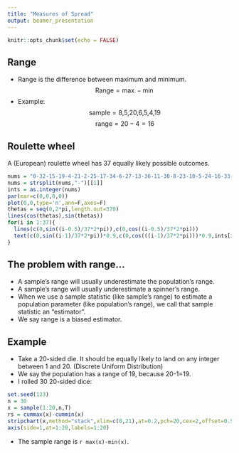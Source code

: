```yaml
---
title: "Measures of Spread"
output: beamer_presentation
---
```


```r
knitr::opts_chunk$set(echo = FALSE)
```



## Range

* Range is the difference between maximum and minimum.
$$\text{Range} = \max-\min $$
* Example:
$$\text{sample} = \text{8,5,20,6,5,4,19} $$
$$\text{range} = 20-4 = 16 $$


## Roulette wheel

A (European) roulette wheel has 37 equally likely possible outcomes.

```r
nums = "0-32-15-19-4-21-2-25-17-34-6-27-13-36-11-30-8-23-10-5-24-16-33-1-20-14-31-9-22-18-29-7-28-12-35-3-26"
nums = strsplit(nums,"-")[[1]]
ints = as.integer(nums)
par(mar=c(0,0,0,0))
plot(0,0,type='n',ann=F,axes=F)
thetas = seq(0,2*pi,length.out=370)
lines(cos(thetas),sin(thetas))
for(i in 1:37){
  lines(c(0,sin((i-0.5)/37*2*pi)),c(0,cos((i-0.5)/37*2*pi)))
  text(c(0,sin((i-1)/37*2*pi))*0.9,c(0,cos(((i-1)/37*2*pi)))*0.9,ints[i],cex=0.9,srt=-(i-1)/37*360)
}
```

## The problem with range...

* A sample's range will usually underestimate the population's range. 
* A sample's range will usually underestimate a spinner's range.
* When we use a sample statistic (like sample's range) to estimate a population parameter (like population's range), we call that sample statistic an "estimator".
* We say range is a biased estimator.

## Example

* Take a 20-sided die. It should be equally likely to land on any integer between 1 and 20. (Discrete Uniform Distribution)
* We say the population has a range of 19, because 20-1=19.
* I rolled 30 20-sided dice:
```r
set.seed(123)
n = 30
x = sample(1:20,n,T)
rs = cummax(x)-cummin(x)
stripchart(x,method="stack",xlim=c(0,21),at=0.2,pch=20,cex=2,offset=0.5,axes=F)
axis(side=1,at=1:20,labels=1:20)
```
* The sample range is `r max(x)-min(x)`.



